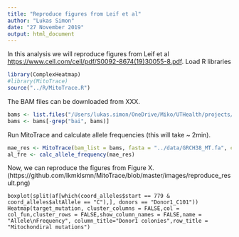 ```yaml
---
title: "Reproduce figures from Leif et al"
author: "Lukas Simon"
date: "27 November 2019"
output: html_document
---
```


In this analysis we will reproduce figures from Leif et al <https://www.cell.com/cell/pdf/S0092-8674(19)30055-8.pdf>.
Load R libraries
```r
library(ComplexHeatmap)
#library(MitoTrace)
source("../R/MitoTrace.R")
```

The BAM files can be downloaded from XXX.
```r
bams <- list.files("/Users/lukas.simon/OneDrive/Miko/UTHealth/projects/MitoTrace/LeifEtAl/23_leif_bam/", full.names = T)
bams <- bams[-grep("bai", bams)]
```

Run MitoTrace and calculate allele frequencies (this will take ~ 2min).
```r
mae_res <- MitoTrace(bam_list = bams, fasta = "../data/GRCH38_MT.fa", chr_name = "MT")
al_fre <- calc_allele_frequency(mae_res)
```

Now, we can reproduce the figures from Figure X.
(https://github.com/lkmklsmn/MitoTrace/blob/master/images/reproduce_result.png)
```{}
boxplot(split(af[which(coord_alleles$start == 779 & coord_alleles$altAllele == "C"),], donors == "Donor1_C101"))
Heatmap(target_mutation, cluster_columns = FALSE,col = col_fun,cluster_rows = FALSE,show_column_names = FALSE,name = "Allele\nFrequency", column_title="Donor1 colonies",row_title = "Mitochondiral mutations")
```

